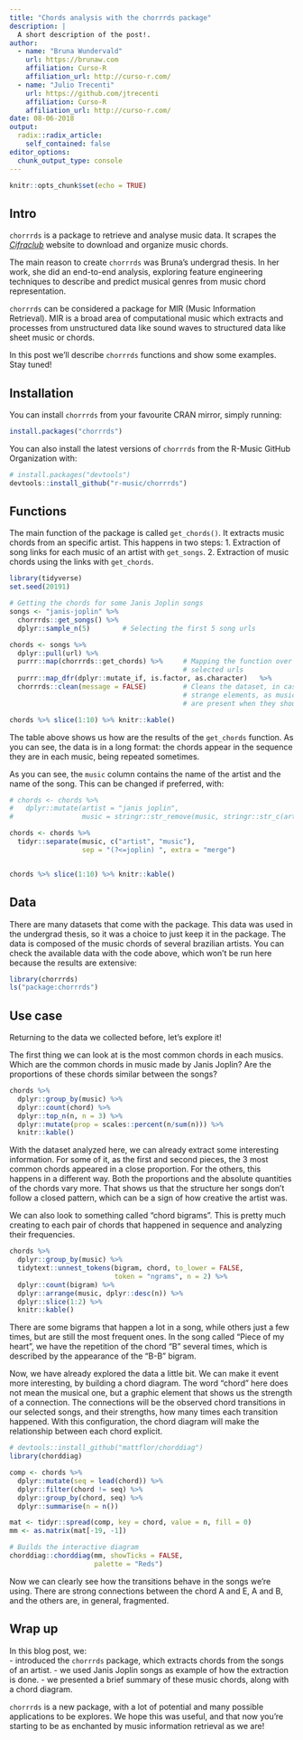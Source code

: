 ```yaml
---
title: "Chords analysis with the chorrrds package"
description: |
  A short description of the post!.
author:
  - name: "Bruna Wundervald"
    url: https://brunaw.com
    affiliation: Curso-R
    affiliation_url: http://curso-r.com/
  - name: "Julio Trecenti"
    url: https://github.com/jtrecenti
    affiliation: Curso-R
    affiliation_url: http://curso-r.com/
date: 08-06-2018
output:
  radix::radix_article:
    self_contained: false
editor_options: 
  chunk_output_type: console
---
```


```r
knitr::opts_chunk$set(echo = TRUE)
```

## Intro

`chorrrds` is a package to retrieve and analyse music data. It scrapes 
the [*Cifraclub*]() website to download and organize music chords.

The main reason to create `chorrrds` was Bruna's undergrad thesis. In 
her work, she did an end-to-end analysis, exploring feature engineering
techniques to describe and predict musical genres from music chord 
representation.

`chorrrds` can be considered a package for MIR (Music Information 
Retrieval). MIR is a broad area of computational music which extracts 
and processes from unstructured data like sound waves to structured 
data like sheet music or chords.

In this post we'll describe `chorrrds` functions and show 
some examples. Stay tuned!

## Installation

You can install `chorrrds` from your favourite CRAN mirror, simply running:

```r
install.packages("chorrrds")
```

You can also install the latest versions of `chorrrds` from the 
R-Music GitHub Organization with:

```r
# install.packages("devtools")
devtools::install_github("r-music/chorrrds")
```

## Functions

The main function of the package is called `get_chords()`. It
extracts music chords from an specific artist. This happens in 
two steps:
  1. Extraction of song links for each music of an artist with `get_songs`.
  2. Extraction of music chords using the links with `get_chords`.

```r
library(tidyverse) 
set.seed(20191)

# Getting the chords for some Janis Joplin songs
songs <- "janis-joplin" %>% 
  chorrrds::get_songs() %>% 
  dplyr::sample_n(5)        # Selecting the first 5 song urls 

chords <- songs %>% 
  dplyr::pull(url) %>%                     
  purrr::map(chorrrds::get_chords) %>%     # Mapping the function over the 
                                           # selected urls
  purrr::map_dfr(dplyr::mutate_if, is.factor, as.character)   %>% 
  chorrrds::clean(message = FALSE)         # Cleans the dataset, in case
                                           # strange elements, as music lyrics, 
                                           # are present when they shouldn't

chords %>% slice(1:10) %>% knitr::kable()
```

The table above shows us how are the results of the `get_chords`
function. As you can see, the data is in a long format: the chords 
appear in the sequence they are in each music, being repeated
sometimes.

As you can see, the `music` column contains the name of the artist
and the name of the song. This can be changed if preferred, 
with: 

```r
# chords <- chords %>% 
#   dplyr::mutate(artist = "janis joplin", 
#                 music = stringr::str_remove(music, stringr::str_c(artist, " ")))

chords <- chords %>% 
  tidyr::separate(music, c("artist", "music"), 
                  sep = "(?<=joplin) ", extra = "merge")


chords %>% slice(1:10) %>% knitr::kable()
```


## Data

There are many datasets that come with the package. This data was
used in the undergrad thesis, so it was a choice to 
just keep it in the package. The data is composed of the music chords
of several brazilian artists. You can check the available data with the 
code above, which won't be run here because the results are extensive: 

```r
library(chorrrds)
ls("package:chorrrds")                 
```


## Use case

Returning to the data we collected before, let's explore it! 

The first thing we can look at is the most common chords in 
each musics. Which are the common chords in music made
by Janis Joplin? Are the proportions of these chords
similar between the songs? 

```r
chords %>% 
  dplyr::group_by(music) %>% 
  dplyr::count(chord) %>%
  dplyr::top_n(n, n = 3) %>%
  dplyr::mutate(prop = scales::percent(n/sum(n))) %>% 
  knitr::kable()
```

With the dataset analyzed here, we can already
extract some interesting information. For some of it, 
as the first and second pieces, the 3 most common chords 
appeared in a close proportion. For the others,
this happens in a different way. Both the proportions and
the absolute quantities of the chords vary more.
That shows us that the structure her songs don't 
follow a closed pattern, which can be a sign of how 
creative the artist was. 

We can also look to something called "chord bigrams". This
is pretty much creating to each pair of chords that 
happened in sequence and analyzing their frequencies. 

```r
chords %>%
  dplyr::group_by(music) %>% 
  tidytext::unnest_tokens(bigram, chord, to_lower = FALSE,
                          token = "ngrams", n = 2) %>% 
  dplyr::count(bigram) %>% 
  dplyr::arrange(music, dplyr::desc(n)) %>% 
  dplyr::slice(1:2) %>% 
  knitr::kable()
```

There are some bigrams that happen a lot in a song, while 
others just a few times, but are still the most frequent ones. In 
the song called "Piece of my heart", we have the repetition
of the chord "B" several times, which is described by
the appearance of the "B-B" bigram. 


Now, we have already explored the data a little bit. We can
make it event more interesting, by building a chord diagram. 
The word "chord" here does not mean the musical one, but a
graphic element that shows us the strength of a connection. 
The connections will be the observed chord transitions in our
selected songs, and their strengths, how many times each
transition happened. With this configuration, the chord
diagram will make the relationship between each chord
explicit. 

```r
# devtools::install_github("mattflor/chorddiag")
library(chorddiag)

comp <- chords %>% 
  dplyr::mutate(seq = lead(chord)) %>% 
  dplyr::filter(chord != seq) %>% 
  dplyr::group_by(chord, seq) %>%  
  dplyr::summarise(n = n())

mat <- tidyr::spread(comp, key = chord, value = n, fill = 0)  
mm <- as.matrix(mat[-19, -1]) 

# Builds the interactive diagram
chorddiag::chorddiag(mm, showTicks = FALSE,
                     palette = "Reds")
```

Now we can clearly see how the transitions behave 
in the songs we're using. There are strong 
connections between the chord A and E, A and 
B, and the others are, in general, fragmented.   

## Wrap up

In this blog post, we:   
  - introduced the `chorrrds` package, which
  extracts chords from the songs of an artist.
  - we used Janis Joplin songs as example of how
  the extraction is done. 
  - we presented a brief summary of these
  music chords, along with a chord diagram.  
  
`chorrrds` is a new package, with a lot of 
potential and many possible applications
to be explores. We hope this was useful, and 
that now you're starting to be as enchanted by
music information retrieval as we are!



